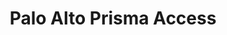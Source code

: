 ---
title: Palo Alto Prisma Access
id: palo-alto-prisma-access
description: ''
slug: /palo-alto-prisma-access 
keywords: 
 - faq
 - help
pagination_next: null
pagination_prev: null
last_update: 
   date: 02/08/2022
   author: Patricia McPhee
draft: true
displayed_sidebar: secureWorkforceSidebar
---